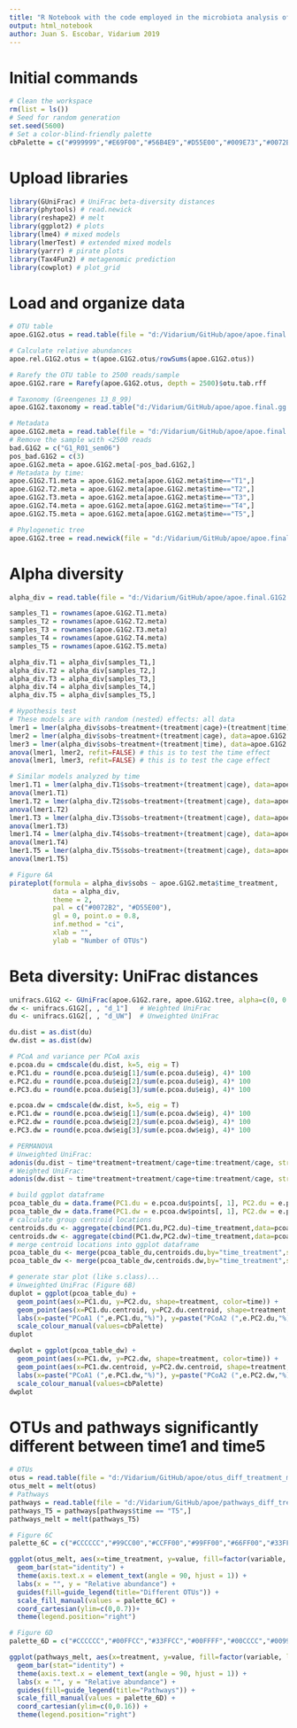 ---
title: "R Notebook with the code employed in the microbiota analysis of the following paper: Green Coffee Extract Improves Cardiometabolic Parameters and Modulates Gut Microbiota in High-Fat-Diet-Fed ApoE-/- Mice; doi:10.3390/nu11030497"
output: html_notebook
author: Juan S. Escobar, Vidarium 2019
---

# Initial commands
```{r Initial commands}
# Clean the workspace
rm(list = ls())
# Seed for random generation
set.seed(5600)
# Set a color-blind-friendly palette
cbPalette = c("#999999","#E69F00","#56B4E9","#D55E00","#009E73","#0072B2","#F0E442","#CC79A7","#99CC00","#660000")

```

# Upload libraries
```{r Upload libraries}
library(GUniFrac) # UniFrac beta-diversity distances
library(phytools) # read.newick
library(reshape2) # melt
library(ggplot2) # plots
library(lme4) # mixed models
library(lmerTest) # extended mixed models
library(yarrr) # pirate plots
library(Tax4Fun2) # metagenomic prediction
library(cowplot) # plot_grid
```

# Load and organize data
```{r Load datasets}
# OTU table
apoe.G1G2.otus = read.table(file = "d:/Vidarium/GitHub/apoe/apoe.final.G1G2.clean.otus", sep = "\t", row.names = 1, header = T)

# Calculate relative abundances
apoe.rel.G1G2.otus = t(apoe.G1G2.otus/rowSums(apoe.G1G2.otus))

# Rarefy the OTU table to 2500 reads/sample
apoe.G1G2.rare = Rarefy(apoe.G1G2.otus, depth = 2500)$otu.tab.rff

# Taxonomy (Greengenes 13_8_99)
apoe.G1G2.taxonomy = read.table("d:/Vidarium/GitHub/apoe/apoe.final.gg.0.03.cons.rare.relfreq.T1T5.taxonomy", sep = "\t", row.names = 1, header = T)

# Metadata
apoe.G1G2.meta = read.table(file = "d:/Vidarium/GitHub/apoe/apoe.final.G1G2.clean.meta", sep = "\t", row.names = 1, header = T)
# Remove the sample with <2500 reads
bad.G1G2 = c("G1_R01_sem06")
pos_bad.G1G2 = c(3)
apoe.G1G2.meta = apoe.G1G2.meta[-pos_bad.G1G2,]
# Metadata by time:
apoe.G1G2.T1.meta = apoe.G1G2.meta[apoe.G1G2.meta$time=="T1",]
apoe.G1G2.T2.meta = apoe.G1G2.meta[apoe.G1G2.meta$time=="T2",]
apoe.G1G2.T3.meta = apoe.G1G2.meta[apoe.G1G2.meta$time=="T3",]
apoe.G1G2.T4.meta = apoe.G1G2.meta[apoe.G1G2.meta$time=="T4",]
apoe.G1G2.T5.meta = apoe.G1G2.meta[apoe.G1G2.meta$time=="T5",]

# Phylogenetic tree
apoe.G1G2.tree = read.newick(file = "d:/Vidarium/GitHub/apoe/apoe.final.0.03.rep.G1G2.phylip.clean.tre")
```

# Alpha diversity
```{r}
alpha_div = read.table(file = "d:/Vidarium/GitHub/apoe/apoe.final.G1G2.clean.groups.summary", sep = "\t", header = T, row.names = 2)

samples_T1 = rownames(apoe.G1G2.T1.meta)
samples_T2 = rownames(apoe.G1G2.T2.meta)
samples_T3 = rownames(apoe.G1G2.T3.meta)
samples_T4 = rownames(apoe.G1G2.T4.meta)
samples_T5 = rownames(apoe.G1G2.T5.meta)

alpha_div.T1 = alpha_div[samples_T1,]
alpha_div.T2 = alpha_div[samples_T2,]
alpha_div.T3 = alpha_div[samples_T3,]
alpha_div.T4 = alpha_div[samples_T4,]
alpha_div.T5 = alpha_div[samples_T5,]

# Hypothesis test
# These models are with random (nested) effects: all data
lmer1 = lmer(alpha_div$sobs~treatment+(treatment|cage)+(treatment|time), data=apoe.G1G2.meta)
lmer2 = lmer(alpha_div$sobs~treatment+(treatment|cage), data=apoe.G1G2.meta)
lmer3 = lmer(alpha_div$sobs~treatment+(treatment|time), data=apoe.G1G2.meta)
anova(lmer1, lmer2, refit=FALSE) # this is to test the time effect
anova(lmer1, lmer3, refit=FALSE) # this is to test the cage effect

# Similar models analyzed by time
lmer1.T1 = lmer(alpha_div.T1$sobs~treatment+(treatment|cage), data=apoe.G1G2.T1.meta)
anova(lmer1.T1)
lmer1.T2 = lmer(alpha_div.T2$sobs~treatment+(treatment|cage), data=apoe.G1G2.T2.meta)
anova(lmer1.T2)
lmer1.T3 = lmer(alpha_div.T3$sobs~treatment+(treatment|cage), data=apoe.G1G2.T3.meta)
anova(lmer1.T3)
lmer1.T4 = lmer(alpha_div.T4$sobs~treatment+(treatment|cage), data=apoe.G1G2.T4.meta)
anova(lmer1.T4)
lmer1.T5 = lmer(alpha_div.T5$sobs~treatment+(treatment|cage), data=apoe.G1G2.T5.meta)
anova(lmer1.T5)

# Figure 6A
pirateplot(formula = alpha_div$sobs ~ apoe.G1G2.meta$time_treatment,
           data = alpha_div,
           theme = 2,
           pal = c("#0072B2", "#D55E00"),
           gl = 0, point.o = 0.8,
           inf.method = "ci",
           xlab = "",
           ylab = "Number of OTUs")

```

# Beta diversity: UniFrac distances
```{r}
unifracs.G1G2 <- GUniFrac(apoe.G1G2.rare, apoe.G1G2.tree, alpha=c(0, 0.5, 1))$unifracs
dw <- unifracs.G1G2[, , "d_1"]   # Weighted UniFrac
du <- unifracs.G1G2[, , "d_UW"]  # Unweighted UniFrac    

du.dist = as.dist(du)
dw.dist = as.dist(dw)

# PCoA and variance per PCoA axis
e.pcoa.du = cmdscale(du.dist, k=5, eig = T)
e.PC1.du = round(e.pcoa.du$eig[1]/sum(e.pcoa.du$eig), 4)* 100
e.PC2.du = round(e.pcoa.du$eig[2]/sum(e.pcoa.du$eig), 4)* 100
e.PC3.du = round(e.pcoa.du$eig[3]/sum(e.pcoa.du$eig), 4)* 100

e.pcoa.dw = cmdscale(dw.dist, k=5, eig = T)
e.PC1.dw = round(e.pcoa.dw$eig[1]/sum(e.pcoa.dw$eig), 4)* 100
e.PC2.dw = round(e.pcoa.dw$eig[2]/sum(e.pcoa.dw$eig), 4)* 100
e.PC3.dw = round(e.pcoa.dw$eig[3]/sum(e.pcoa.dw$eig), 4)* 100

# PERMANOVA
# Unweighted UniFrac:
adonis(du.dist ~ time*treatment+treatment/cage+time:treatment/cage, strata=apoe.G1G2.meta$cage, data = apoe.G1G2.meta)
# Weighted UniFrac:
adonis(dw.dist ~ time*treatment+treatment/cage+time:treatment/cage, strata=apoe.G1G2.meta$cage, data = apoe.G1G2.meta)

# build ggplot dataframe
pcoa_table_du = data.frame(PC1.du = e.pcoa.du$points[, 1], PC2.du = e.pcoa.du$points[, 2], PC3.du = e.pcoa.du$points[, 3], time = apoe.G1G2.meta$time, treatment = apoe.G1G2.meta$treatment, time_treatment = apoe.G1G2.meta$time_treatment, label = row.names(apoe.G1G2.meta))
pcoa_table_dw = data.frame(PC1.dw = e.pcoa.dw$points[, 1], PC2.dw = e.pcoa.dw$points[, 2], PC3.dw = e.pcoa.dw$points[, 3], time = apoe.G1G2.meta$time, treatment = apoe.G1G2.meta$treatment, time_treatment = apoe.G1G2.meta$time_treatment, label = row.names(apoe.G1G2.meta))
# calculate group centroid locations
centroids.du <- aggregate(cbind(PC1.du,PC2.du)~time_treatment,data=pcoa_table_du,mean)
centroids.dw <- aggregate(cbind(PC1.dw,PC2.dw)~time_treatment,data=pcoa_table_dw,mean)
# merge centroid locations into ggplot dataframe
pcoa_table_du <- merge(pcoa_table_du,centroids.du,by="time_treatment",suffixes=c("",".centroid"))
pcoa_table_dw <- merge(pcoa_table_dw,centroids.dw,by="time_treatment",suffixes=c("",".centroid"))

# generate star plot (like s.class)...
# Unweighted UniFrac (Figure 6B)
duplot = ggplot(pcoa_table_du) +
  geom_point(aes(x=PC1.du, y=PC2.du, shape=treatment, color=time)) +
  geom_point(aes(x=PC1.du.centroid, y=PC2.du.centroid, shape=treatment, color=time, size=1)) +
  labs(x=paste("PCoA1 (",e.PC1.du,"%)"), y=paste("PCoA2 (",e.PC2.du,"%)")) +
  scale_colour_manual(values=cbPalette)
duplot

dwplot = ggplot(pcoa_table_dw) +
  geom_point(aes(x=PC1.dw, y=PC2.dw, shape=treatment, color=time)) +
  geom_point(aes(x=PC1.dw.centroid, y=PC2.dw.centroid, shape=treatment, color=time, size=1)) +
  labs(x=paste("PCoA1 (",e.PC1.dw,"%)"), y=paste("PCoA2 (",e.PC2.dw,"%)")) +
  scale_colour_manual(values=cbPalette)
dwplot

```

# OTUs and pathways significantly different between time1 and time5
```{r}
# OTUs
otus = read.table(file = "d:/Vidarium/GitHub/apoe/otus_diff_treatment_median_newest.txt", header=T)
otus_melt = melt(otus)
# Pathways
pathways = read.table(file = "d:/Vidarium/GitHub/apoe/pathways_diff_treatment_median_newest.txt", header=T)
pathways_T5 = pathways[pathways$time == "T5",]
pathways_melt = melt(pathways_T5)

# Figure 6C
palette_6C = c("#CCCCCC","#99CC00","#CCFF00","#99FF00","#66FF00","#33FF00","#00CC00","#33CC33","#006600","#003300","#00FF33","#00FF66","#00FF99","#000033","#000066","#000099","#0000CC","#0000FF","#3366CC","#FF3300","#FF6600","#FF9900","#FFCC66","#FF9966","#FF6633","#CC3300","#660000")

ggplot(otus_melt, aes(x=time_treatment, y=value, fill=factor(variable, levels = c("Other","Bacteria_unclassified","Adlercreutzia","Bacteroides","Bacteroidales_S24_7","Lactobacillus","Lactobacillus_reuteri","Clostridium","Clostridiales","Allobaculum","Coprobacillus","Sutterella","Mollicutes_RF39","Mogibacteriaceae","Coprococcus","Dorea","Ruminococcus","Firmicutes_unclassified","Desulfovibrio_C21_c20","Lactococcus","Streptococcus","Clostridium_celatum","Clostridiaceae_SMB53","Lachnospiraceae","Ruminococcus_gnavus","Ruminococcaceae","Oscillospira")))) + 
  geom_bar(stat="identity") +
  theme(axis.text.x = element_text(angle = 90, hjust = 1)) +
  labs(x = "", y = "Relative abundance") +
  guides(fill=guide_legend(title="Different OTUs")) +
  scale_fill_manual(values = palette_6C) +
  coord_cartesian(ylim=c(0,0.7))+
  theme(legend.position="right")

# Figure 6D
palette_6D = c("#CCCCCC","#00FFCC","#33FFCC","#00FFFF","#00CCCC","#009999","#006666","#003333","#3399CC","#3366CC","#0000FF","#0000CC","#000099","#000066","#000033","#FFCC00","#FF9900","#FF6600","#FF3300","#CC9900","#FFCC33","#FFCC66","#FF9966","#FF6633","#CC3300")

ggplot(pathways_melt, aes(x=treatment, y=value, fill=factor(variable, levels = c("other","ko00511.Other_glycan_degradation","ko00600.Sphingolipid_metabolism","ko00190.Oxidative_phosphorylation","ko00920.Sulfur_metabolism","ko03070.Bacterial_secretion_system","ko04142.Lysosome","ko00603.Glycosphingolipid_biosynthesis","ko00531.Glycosaminoglycan_degradation","ko03018.RNA_degradation","ko00513.Various_types_of_N.glycan_biosynthesis","ko00604.Glycosphingolipid_biosynthesis","ko01503.Cationic_antimicrobial_peptide_.CAMP._resistance","ko00250.Alanine._aspartate_and_glutamate_metabolism","ko00140.Steroid_hormone_biosynthesis","ko02010.ABC_transporters","ko00500.Starch_and_sucrose_metabolism","ko01212.Fatty_acid_metabolism","ko00640.Propanoate_metabolism","ko00061.Fatty_acid_biosynthesis","ko00740.Riboflavin_metabolism","ko00561.Glycerolipid_metabolism","ko00480.Glutathione_metabolism","ko05150.Staphylococcus_aureus_infection","ko00983.Drug_metabolism_other_enzymes")))) + 
  geom_bar(stat="identity") +
  theme(axis.text.x = element_text(angle = 90, hjust = 1)) +
  labs(x = "", y = "Relative abundance") +
  guides(fill=guide_legend(title="Pathways")) +
  scale_fill_manual(values = palette_6D) +
  coord_cartesian(ylim=c(0,0.16)) +
  theme(legend.position="right")

```
